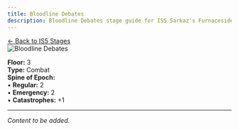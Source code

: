 ```yaml
---
title: Bloodline Debates
description: Bloodline Debates stage guide for IS5 Sarkaz's Furnaceside Fables
---
```


<div class="back-button-container">
  <a href="/is5-sarkaz/stages/" class="back-button">
    <span class="back-arrow">←</span>
    <span class="back-text">Back to IS5 Stages</span>
  </a>
</div>


<img src="/stages/bloodline-debates.png" alt="Bloodline Debates" />

**Floor:** 3  
**Type:** Combat  
**Spine of Epoch:**<br />
• **Regular:** 2<br />
• **Emergency:** 2<br />
• **Catastrophes:** +1

---


*Content to be added.*
